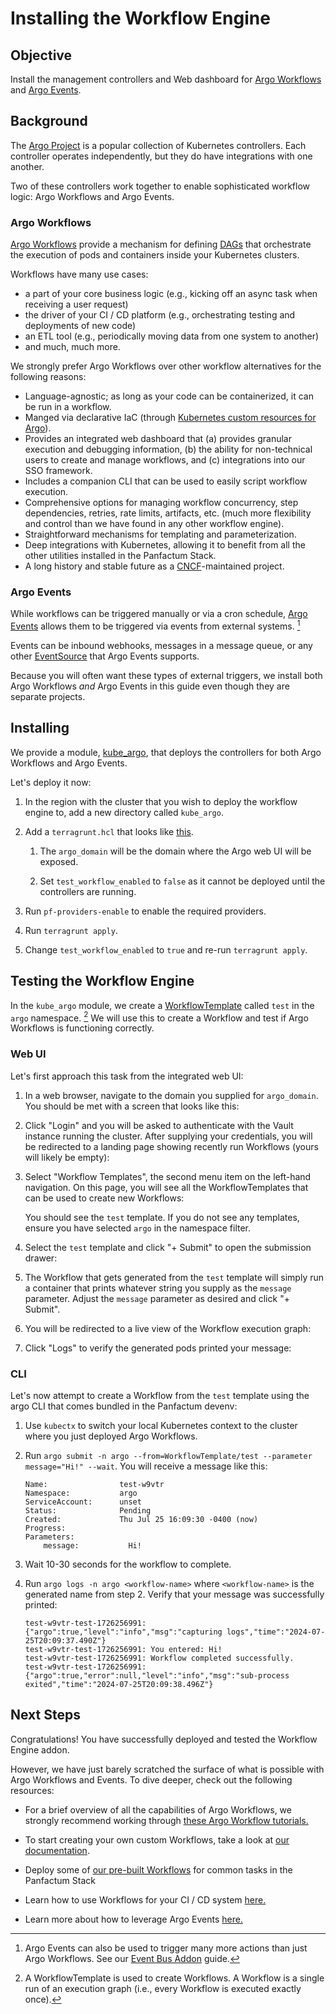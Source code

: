 

# Installing the Workflow Engine

## Objective

Install the management controllers and Web dashboard for [Argo Workflows](https://argoproj.github.io/workflows/)
and [Argo Events](https://argoproj.github.io/argo-events/).

## Background

The [Argo Project](https://argoproj.github.io/) is a popular collection of Kubernetes controllers.
Each controller operates independently, but they do have integrations with one another.

Two of these controllers work together to enable sophisticated workflow logic: Argo Workflows and Argo Events.

### Argo Workflows

[Argo Workflows](https://argoproj.github.io/workflows/) provide a mechanism for defining [DAGs](https://en.wikipedia.org/wiki/Directed_acyclic_graph) that
orchestrate the execution of pods and containers inside your Kubernetes clusters.

Workflows have many use cases:

* a part of your core business logic (e.g., kicking off an async task when receiving a user request)
* the driver of your CI / CD platform (e.g., orchestrating testing and deployments of new code)
* an ETL tool (e.g., periodically moving data from one system to another)
* and much, much more.

We strongly prefer Argo Workflows over other workflow alternatives for the following reasons:

* Language-agnostic; as long as your code can be containerized, it can be run in a workflow.
* Manged via declarative IaC (through [Kubernetes custom resources for Argo](https://argo-workflows.readthedocs.io/en/latest/fields/)).
* Provides an integrated web dashboard that (a) provides granular execution and debugging information, (b) the ability for
  non-technical users to create and manage workflows, and (c) integrations into our SSO framework.
* Includes a companion CLI that can be used to easily script workflow execution.
* Comprehensive options for managing workflow concurrency, step dependencies, retries, rate limits, artifacts, etc.
  (much more flexibility and control than we have found in any other workflow engine).
* Straightforward mechanisms for templating and parameterization.
* Deep integrations with Kubernetes, allowing it to benefit from all the other utilities installed in the Panfactum Stack.
* A long history and stable future as a [CNCF](https://www.cncf.io/projects/argo/)-maintained project.

### Argo Events

While workflows can be triggered manually or via a cron schedule, [Argo Events](https://argoproj.github.io/argo-events/)
allows them to be triggered via events from external systems. [^1]

[^1]: Argo Events can also be used to trigger many more actions than just Argo Workflows. See our
    [Event Bus Addon](/docs/main/guides/addons/event-bus/primer) guide.

Events can be inbound webhooks, messages in a message queue, or any other [EventSource](https://argoproj.github.io/argo-events/concepts/event_source/)
that Argo Events supports.

Because you will often want these types of external triggers, we install both Argo Workflows *and* Argo Events
in this guide even though they are separate projects.

## Installing

We provide a module, [kube\_argo](/docs/main/reference/infrastructure-modules/direct/kubernetes/kube_argo), that
deploys the controllers for both Argo Workflows and Argo Events.

Let's deploy it now:

1. In the region with the cluster that you wish to deploy the workflow engine to, add a new directory called `kube_argo`.

2. Add a `terragrunt.hcl` that looks like [this](https://github.com/Panfactum/stack/blob/__PANFACTUM_VERSION_MAIN__/packages/reference/environments/production/us-east-2/kube_argo/terragrunt.hcl).

   1. The `argo_domain` will be the domain where the Argo web UI will be exposed.

   2. Set `test_workflow_enabled` to `false` as it cannot be deployed until the controllers are running.

3. Run `pf-providers-enable` to enable the required providers.

4. Run `terragrunt apply`.

5. Change `test_workflow_enabled` to `true` and re-run `terragrunt apply`.

## Testing the Workflow Engine

In the `kube_argo` module, we create a [WorkflowTemplate](https://argo-workflows.readthedocs.io/en/latest/workflow-templates/)
called `test` in the `argo` namespace. [^2] We will use this to create a Workflow and test if Argo Workflows is functioning correctly.

[^2]: A WorkflowTemplate is used to create Workflows. A Workflow is a single run of an execution graph (i.e., every
    Workflow is executed exactly once).

### Web UI

Let's first approach this task from the integrated web UI:

1. In a web browser, navigate to the domain you supplied for `argo_domain`. You should be met with a screen
   that looks like this:

   <MarkdownImage src={DashboardImg} alt="Argo Workflow dashboard" />

2. Click "Login" and you will be asked to authenticate with the Vault instance running the cluster. After supplying your
   credentials, you will be redirected to a landing page showing recently run Workflows (yours will likely be empty):

   <MarkdownImage src={WorkflowsImg} alt="Recently executed Argo Workflows" />

3. Select "Workflow Templates", the second menu item on the left-hand navigation. On this page, you will see all
   the WorkflowTemplates that can be used to create new Workflows:

   <MarkdownImage src={WorkflowTemplatesImg} alt="Workflow templates" />

   You should see the `test` template.
   If you do not see any templates, ensure you have selected `argo` in the namespace filter.

4. Select the `test` template and click "+ Submit" to open the submission drawer:

   <MarkdownImage src={WorkflowTemplateSubmitImg} alt="Submitting the test WorkflowTemplate" />

5. The Workflow that gets generated from the `test` template
   will simply run a container that prints whatever string you supply as the
   `message` parameter. Adjust the `message` parameter as desired and click "+ Submit".

6. You will be redirected to a live view of the Workflow execution graph:

   <MarkdownImage src={WorkflowExecutionImg} alt="Workflow execution graph" />

7. Click "Logs" to verify the generated pods printed your message:

   <MarkdownImage src={WorkflowLogsImg} alt="Workflow logs" />

### CLI

Let's now attempt to create a Workflow from the `test` template using the argo CLI that comes bundled
in the Panfactum devenv:

1. Use `kubectx` to switch your local Kubernetes context to the cluster where you just deployed Argo Workflows.

2. Run `argo submit -n argo --from=WorkflowTemplate/test --parameter message="Hi!" --wait`. You will receive a message
   like this:

   ```shell-session
   Name:                test-w9vtr
   Namespace:           argo
   ServiceAccount:      unset
   Status:              Pending
   Created:             Thu Jul 25 16:09:30 -0400 (now)
   Progress:
   Parameters:
       message:           Hi!
   ```

3. Wait 10-30 seconds for the workflow to complete.

4. Run `argo logs -n argo <workflow-name>` where `<workflow-name>` is the generated name from step 2. Verify that
   your message was successfully printed:

   ```shell-session
   test-w9vtr-test-1726256991: {"argo":true,"level":"info","msg":"capturing logs","time":"2024-07-25T20:09:37.490Z"}
   test-w9vtr-test-1726256991: You entered: Hi!
   test-w9vtr-test-1726256991: Workflow completed successfully.
   test-w9vtr-test-1726256991: {"argo":true,"error":null,"level":"info","msg":"sub-process exited","time":"2024-07-25T20:09:38.496Z"}
   ```

## Next Steps

Congratulations! You have successfully deployed and tested the Workflow Engine addon.

However, we have just barely scratched the surface of what is possible with Argo Workflows and Events. To dive deeper,
check out the following resources:

* For a brief overview of all the capabilities of Argo Workflows, we strongly recommend
  working through [these Argo Workflow tutorials.](https://argo-workflows.readthedocs.io/en/latest/walk-through/)

* To start creating your own custom Workflows, take a look at [our documentation](/docs/main/guides/addons/workflow-engine/creating-workflows).

* Deploy some of [our pre-built Workflows](/docs/main/guides/addons/workflow-engine/prebuilt-workflows) for common tasks in the Panfactum Stack

* Learn how to use Workflows for your CI / CD system [here.](/docs/main/guides/cicd/getting-started)

* Learn more about how to leverage Argo Events [here.](/docs/main/guides/addons/event-bus/primer)
